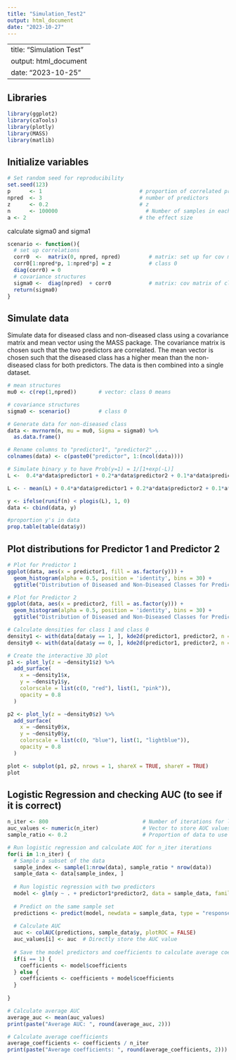 ```yaml
---
title: "Simulation_Test2"
output: html_document
date: "2023-10-27"
---
```


---
title: "Simulation Test"
output: html_document
date: "2023-10-25"
---

## Libraries
```r
library(ggplot2)
library(caTools)
library(plotly)
library(MASS)
library(matlib)
```

## Initialize variables
```r
# Set random seed for reproducibility
set.seed(123)
p      <- 1                               # proportion of correlated predictors
npred  <- 3                               # number of predictors
z      <- 0.2                             # z 
n      <- 100000                            # Number of samples in each class
a <- 2                                    # the effect size
```

calculate sigma0 and sigma1
```r
scenario <- function(){
  # set up correlations
  corr0  <-  matrix(0, npred, npred)         # matrix: set up for cov matrix, 0 on diagonals
  corr0[1:npred*p, 1:npred*p] = z            # class 0 
  diag(corr0) = 0
  # covariance structures
  sigma0 <-  diag(npred)  + corr0            # matrix: cov matrix of class 0 
  return(sigma0)
}
```


## Simulate data
Simulate data for diseased class and non-diseased class using a covariance matrix and mean vector using the MASS package. The covariance matrix is chosen such that the two predictors are correlated. The mean vector is chosen such that the diseased class has a higher mean than the non-diseased class for both predictors. The data is then combined into a single dataset.
```r
# mean structures
mu0 <- c(rep(1,npred))       # vector: class 0 means

# covariance structures
sigma0 <- scenario()         # class 0

# Generate data for non-diseased class
data <- mvrnorm(n, mu = mu0, Sigma = sigma0) %>%
  as.data.frame()

# Rename columns to "predictor1", "predictor2" ,...
colnames(data) <- c(paste0("predictor", 1:(ncol(data))))

# Simulate binary y to have Prob(y=1) = 1/[1+exp(-L)]
L <-  0.4*a*data$predictor1 + 0.2*a*data$predictor2 + 0.1*a*data$predictor3 + 0.1*a*data$predictor1*data$predictor2

L <- - mean(L) + 0.4*a*data$predictor1 + 0.2*a*data$predictor2 + 0.1*a*data$predictor3 + 0.1*a*data$predictor1*data$predictor2 # 50/50 split

y <- ifelse(runif(n) < plogis(L), 1, 0)
data <- cbind(data, y)

#proportion y's in data
prop.table(table(data$y))
```

## Plot distributions for Predictor 1 and Predictor 2
```r
# Plot for Predictor 1
ggplot(data, aes(x = predictor1, fill = as.factor(y))) +
  geom_histogram(alpha = 0.5, position = 'identity', bins = 30) +
  ggtitle("Distribution of Diseased and Non-Diseased Classes for Predictor 1")

# Plot for Predictor 2
ggplot(data, aes(x = predictor2, fill = as.factor(y))) +
  geom_histogram(alpha = 0.5, position = 'identity', bins = 30) +
  ggtitle("Distribution of Diseased and Non-Diseased Classes for Predictor 2")
```


```r
# Calculate densities for class 1 and class 0
density1 <- with(data[data$y == 1, ], kde2d(predictor1, predictor2, n = 30))
density0 <- with(data[data$y == 0, ], kde2d(predictor1, predictor2, n = 30))

# Create the interactive 3D plot
p1 <- plot_ly(z = ~density1$z) %>% 
  add_surface(
    x = ~density1$x,
    y = ~density1$y,
    colorscale = list(c(0, "red"), list(1, "pink")),
    opacity = 0.8
  )

p2 <- plot_ly(z = ~density0$z) %>% 
  add_surface(
    x = ~density0$x,
    y = ~density0$y,
    colorscale = list(c(0, "blue"), list(1, "lightblue")),
    opacity = 0.8
  )

plot <- subplot(p1, p2, nrows = 1, shareX = TRUE, shareY = TRUE)
plot
```


## Logistic Regression and checking AUC (to see if it is correct)
```r
n_iter <- 800                              # Number of iterations for logistic regression
auc_values <- numeric(n_iter)              # Vector to store AUC values
sample_ratio <- 0.2                        # Proportion of data to use in each logistic regression

# Run logistic regression and calculate AUC for n_iter iterations
for(i in 1:n_iter) {
  # Sample a subset of the data
  sample_index <- sample(1:nrow(data), sample_ratio * nrow(data))
  sample_data <- data[sample_index, ]
  
  # Run logistic regression with two predictors
  model <- glm(y ~ . + predictor1*predictor2, data = sample_data, family = binomial)
  
  # Predict on the same sample set
  predictions <- predict(model, newdata = sample_data, type = "response")
  
  # Calculate AUC
  auc <- colAUC(predictions, sample_data$y, plotROC = FALSE)
  auc_values[i] <- auc  # Directly store the AUC value
  
  # Save the model predictors and coefficients to calculate average coefficients
  if(i == 1) {
    coefficients <- model$coefficients
  } else {
    coefficients <- coefficients + model$coefficients
  }
  
}

# Calculate average AUC
average_auc <- mean(auc_values)
print(paste("Average AUC: ", round(average_auc, 2)))

# Calculate average coefficients
average_coefficients <- coefficients / n_iter
print(paste("Average coefficients: ", round(average_coefficients, 2)))
```
